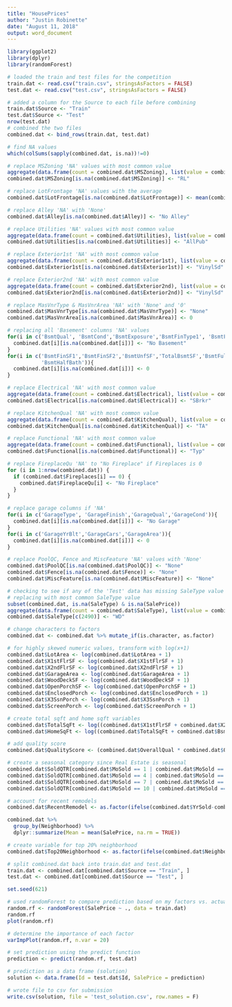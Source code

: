 ---
title: "HousePrices"
author: "Justin Robinette"
date: "August 11, 2018"
output: word_document
---


```{r}
library(ggplot2)
library(dplyr)
library(randomForest)
```

```{r}
# loaded the train and test files for the competition
train.dat <- read.csv("train.csv", stringsAsFactors = FALSE)
test.dat <- read.csv("test.csv", stringsAsFactors = FALSE)

# added a column for the Source to each file before combining
train.dat$Source <- "Train"
test.dat$Source <- "Test"
nrow(test.dat)
# combined the two files
combined.dat <- bind_rows(train.dat, test.dat)
```

```{r}
# find NA values
which(colSums(sapply(combined.dat, is.na))!=0)
```

```{r}
# replace MSZoning 'NA' values with most common value
aggregate(data.frame(count = combined.dat$MSZoning), list(value = combined.dat$MSZoning), length)
combined.dat$MSZoning[is.na(combined.dat$MSZoning)] <- "RL"

# replace LotFrontage 'NA' values with the average 
combined.dat$LotFrontage[is.na(combined.dat$LotFrontage)] <- mean(combined.dat$LotFrontage, na.rm = TRUE)

# replace Alley 'NA' with 'None'
combined.dat$Alley[is.na(combined.dat$Alley)] <- "No Alley"

# replace Utilities 'NA' values with most common value
aggregate(data.frame(count = combined.dat$Utilities), list(value = combined.dat$Utilities), length)
combined.dat$Utilities[is.na(combined.dat$Utilities)] <- "AllPub"

# replace Exterior1st 'NA' with most common value
aggregate(data.frame(count = combined.dat$Exterior1st), list(value = combined.dat$Exterior1st), length)
combined.dat$Exterior1st[is.na(combined.dat$Exterior1st)] <- "VinylSd"

# replace Exterior2nd 'NA' with most common value
aggregate(data.frame(count = combined.dat$Exterior2nd), list(value = combined.dat$Exterior2nd), length)
combined.dat$Exterior2nd[is.na(combined.dat$Exterior2nd)] <- "VinylSd"

# replace MasVnrType & MasVnrArea 'NA' with 'None' and '0'
combined.dat$MasVnrType[is.na(combined.dat$MasVnrType)] <- "None"
combined.dat$MasVnrArea[is.na(combined.dat$MasVnrArea)] <- 0

# replacing all 'Basement' columns 'NA' values
for(i in c('BsmtQual', 'BsmtCond','BsmtExposure','BsmtFinType1', 'BsmtFinType2')){
  combined.dat[i][is.na(combined.dat[i])] <- "No Basement"
}
for(i in c('BsmtFinSF1','BsmtFinSF2','BsmtUnfSF','TotalBsmtSF','BsmtFullBath',
           'BsmtHalfBath')){
  combined.dat[i][is.na(combined.dat[i])] <- 0
}

# replace Electrical 'NA' with most common value
aggregate(data.frame(count = combined.dat$Electrical), list(value = combined.dat$Electrical), length)
combined.dat$Electrical[is.na(combined.dat$Electrical)] <- "SBrkr"

# replace KitchenQual 'NA' with most common value
aggregate(data.frame(count = combined.dat$KitchenQual), list(value = combined.dat$KitchenQual), length)
combined.dat$KitchenQual[is.na(combined.dat$KitchenQual)] <- "TA"

# replace Functional 'NA' with most common value
aggregate(data.frame(count = combined.dat$Functional), list(value = combined.dat$Functional), length)
combined.dat$Functional[is.na(combined.dat$Functional)] <- "Typ"

# replace FireplaceQu 'NA' to "No Fireplace" if Fireplaces is 0
for (i in 1:nrow(combined.dat)) {
  if (combined.dat$Fireplaces[i] == 0) {
    combined.dat$FireplaceQu[i] <- "No Fireplace"
  }
}

# replace garage columns if 'NA'
for(i in c('GarageType', 'GarageFinish','GarageQual','GarageCond')){
  combined.dat[i][is.na(combined.dat[i])] <- "No Garage"
}
for(i in c('GarageYrBlt','GarageCars','GarageArea')){
  combined.dat[i][is.na(combined.dat[i])] <- 0
}

# replace PoolQC, Fence and MiscFeature 'NA' values with 'None'
combined.dat$PoolQC[is.na(combined.dat$PoolQC)] <- "None"
combined.dat$Fence[is.na(combined.dat$Fence)] <- "None"
combined.dat$MiscFeature[is.na(combined.dat$MiscFeature)] <- "None"

# checking to see if any of the 'Test' data has missing SaleType value - there is 1 
# replacing with most common SaleType value
subset(combined.dat, is.na(SaleType) & is.na(SalePrice))
aggregate(data.frame(count = combined.dat$SaleType), list(value = combined.dat$SaleType), length)
combined.dat$SaleType[c(2490)] <- "WD"
```

```{r}
# change characters to factors
combined.dat <- combined.dat %>% mutate_if(is.character, as.factor)
```

```{r}
# for highly skewed numeric values, transform with log(x+1)
combined.dat$LotArea <- log(combined.dat$LotArea + 1)
combined.dat$X1stFlrSF <- log(combined.dat$X1stFlrSF + 1)
combined.dat$X2ndFlrSF <- log(combined.dat$X2ndFlrSF + 1)
combined.dat$GarageArea <- log(combined.dat$GarageArea + 1)
combined.dat$WoodDeckSF <- log(combined.dat$WoodDeckSF + 1)
combined.dat$OpenPorchSF <- log(combined.dat$OpenPorchSF + 1)
combined.dat$EnclosedPorch <- log(combined.dat$EnclosedPorch + 1)
combined.dat$X3SsnPorch <- log(combined.dat$X3SsnPorch + 1)
combined.dat$ScreenPorch <- log(combined.dat$ScreenPorch + 1)
```

```{r}
# create total sqft and home sqft variables
combined.dat$TotalSqFt <- log((combined.dat$X1stFlrSF + combined.dat$X2ndFlrSF) + 1)
combined.dat$HomeSqFt <- log((combined.dat$TotalSqFt + combined.dat$BsmtFinSF1 + combined.dat$BsmtFinSF2) + 1)
```

```{r}
# add quality score
combined.dat$QualityScore <- (combined.dat$OverallQual * combined.dat$OverallCond)
```

```{r}
# create a seasonal category since Real Estate is seasonal
combined.dat$SoldQTR[combined.dat$MoSold == 1 | combined.dat$MoSold == 2 | combined.dat$MoSold == 3] <- 1
combined.dat$SoldQTR[combined.dat$MoSold == 4 | combined.dat$MoSold == 5 | combined.dat$MoSold == 6] <- 2
combined.dat$SoldQTR[combined.dat$MoSold == 7 | combined.dat$MoSold == 8 | combined.dat$MoSold == 9] <- 3
combined.dat$SoldQTR[combined.dat$MoSold == 10 | combined.dat$MoSold == 11 | combined.dat$MoSold == 12] <- 4
```

```{r}
# account for recent remodels
combined.dat$RecentRemodel <- as.factor(ifelse(combined.dat$YrSold-combined.dat$YearRemodAdd > 0 & combined.dat$YrSold - combined.dat$YearRemodAdd <= 10, 1, 0))
```

```{r}
combined.dat %>%
  group_by(Neighborhood) %>%
  dplyr::summarize(Mean = mean(SalePrice, na.rm = TRUE))

# create variable for top 20% neighborhood
combined.dat$Top20Neighborhood <- as.factor(ifelse(combined.dat$Neighborhood == 'NoRidge' | combined.dat$Neighborhood == 'NridgHt' | combined.dat$Neighborhood == 'StoneBr', 1, 0))
```

```{r}
# split combined.dat back into train.dat and test.dat
train.dat <- combined.dat[combined.dat$Source == "Train", ]
test.dat <- combined.dat[combined.dat$Source == "Test", ]
```

```{r}
set.seed(621)

# used randomForest to compare prediction based on my factors vs. actual sale price 
random.rf <- randomForest(SalePrice ~ ., data = train.dat)
random.rf
plot(random.rf)
```

```{r}
# determine the importance of each factor
varImpPlot(random.rf, n.var = 20)
```


```{r}
# set prediction using the predict function
prediction <- predict(random.rf, test.dat)

# prediction as a data frame (solution)
solution <- data.frame(Id = test.dat$Id, SalePrice = prediction)

# wrote file to csv for submission
write.csv(solution, file = 'test_solution.csv', row.names = F)
```










